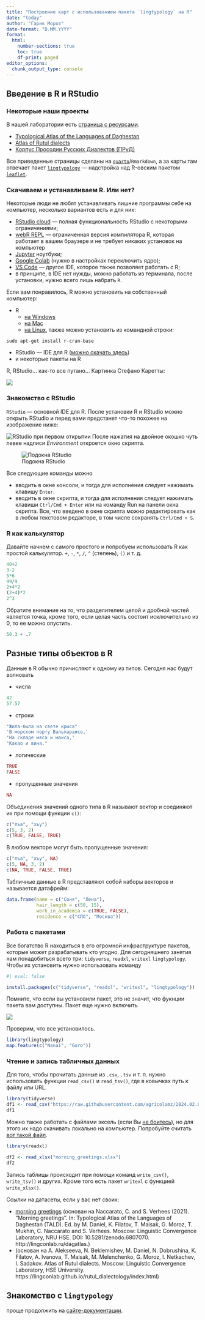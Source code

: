 ```yaml
---
title: "Построение карт с использованием пакета `lingtypology` на R"
date: "today"
author: "Гарик Мороз"
date-format: "D.MM.YYYY"
format:
  html:
    number-sections: true
    toc: true
    df-print: paged
editor_options: 
  chunk_output_type: console
---
```


## Введение в R и RStudio

### Некоторые наши проекты

В нашей лаборатории есть [страница с ресурсами](http://lingconlab.ru/).

- [Typological Atlas of the Languages of Daghestan](http://lingconlab.ru/dagatlas/)
- [Atlas of Rutul dialects](https://lingconlab.github.io/rutul_dialectology/)
- [Корпус Просодии Русских Диалектов (ПРуД)](https://lingconlab.github.io/PRuD/)

Все приведенные страницы сделаны на [`quarto`](https://quarto.org/)/`Rmarkdown`, а за карты там отвечает пакет [`lingtypology`](https://ropensci.github.io/lingtypology/) --- надстройка над R-овским пакетом [`leaflet`](https://rstudio.github.io/leaflet/).

### Скачиваем и устанавливаем R. Или нет?

Некоторые люди не любят устанавливать лишние программы себе на компьютер, несколько вариантов есть и для них:

- [RStudio cloud](https://posit.co/download/rstudio-desktop/) --- полная функциональность RStudio с некоторыми ограничениями;
- [webR REPL](https://webr.r-wasm.org/latest/) --- ограниченная версия компилятора R, которая работает в вашем браузере и не требует никаких установок на компьютер
- [Jupyter](https://jupyter.org/) ноутбуки;
- [Google Colab](https://colab.research.google.com) (нужно в настройках переключить ядро);
- [VS Code](https://code.visualstudio.com/) --- другое IDE, которое также позволяет работать с R;
- в принципе, в IDE нет нужды, можно работать из терминала, после установки, нужно всего лишь набрать `R`.

Если вам понравилось, R можно установить на собственный компьютер:

- R
    - [на Windows](https://cran.r-project.org/bin/windows/base/)
    - [на Mac](https://cran.r-project.org/bin/macosx/)
    - [на Linux](https://cran.rstudio.com/bin/linux/), также можно установить из командной строки:
    
```
sudo apt-get install r-cran-base
```

- RStudio --- IDE для R ([можно скачать здесь](https://www.rstudio.com/products/rstudio/download/))
- и некоторые пакеты на R

R, RStudio... как-то все путано... Картинка Стефано Каретты:

![](images/03_r_vs_rstudio.png)

### Знакомство с RStudio

`RStudio` --- основной IDE для R. После установки R и RStudio можно открыть RStudio и перед вами предстанет что-то похожее на изображение ниже:

![RStudio при первом открытии](images/01_01_rstudio_initial_view.png)
После нажатия на двойное окошко чуть левее надписи *Environment* откроется окно скрипта.

![Подокна RStudio](images/01_02_rstudio_initial_view.png)

Все следующие команды можно 

- вводить в окне консоли, и тогда для исполнения следует нажимать клавишу `Enter`.
- вводить в окне скрипта, и тогда для исполнения следует нажимать клавиши `Ctrl/Cmd + Enter` или на команду Run на панели окна скрипта. Все, что введено в окне скрипта можно редактировать как в любом текстовом редакторе, в том числе сохранять `Ctrl/Cmd + S`.

### R как калькулятор

Давайте начнем с самого простого и попробуем использовать R как простой калькулятор. `+`, `-`, `*`, `/`, `^` (степень), `()` и т. д.

```r
40+2
3-2
5*6
99/9
2+4*2
(2+4)*2
2^3
```

Обратите внимание на то, что разделителем целой и дробной частей является точка, кроме того, если целая часть состоит исключительно из 0, то ее можно опустить. 

```r
50.3 + .7
```

## Разные типы объектов в R

Данные в R обычно причисляют к одному из типов. Сегодня нас будут волновать

- числа
```r
42
57.57
```

- строки

```r
"Жила-была на свете крыса"
'В морском порту Вальпараисо,'
'На складе мяса и маиса,'
"Какао и вина."
```

- логические 

```r
TRUE
FALSE
```

- пропущенные значения
```r
NA
```

Объединения значений одного типа в R называют вектор и соединяют их при помощи функции `c()`:

```r
c("лъа", "хъу")
c(5, 3, 2)
c(TRUE, FALSE, TRUE)
```

В любом векторе могут быть пропущенные значения:

```r
c("лъа", "хъу", NA)
c(5, NA, 3, 2)
c(NA, TRUE, FALSE, TRUE)
```

Табличные данные в R представляют собой наборы векторов и называется датафрейм:

```r
data.frame(name = c("Соня", "Лена"),
           hair_length = c(50, 15),
           work_in_academia = c(TRUE, FALSE),
           residence = c("СПб", "Москва"))
```

### Работа с пакетами

Все богатство R находиться в его огромной инфраструктуре пакетов, которые может разрабатывать кто угодно. Для сегодняшнего занятия нам понадобиться всего три: `tidyverse`, `readxl`, `writexl` `lingtypology`. Чтобы их установить нужно использовать команду 

```r
#| eval: false

install.packages(c("tidyverse", "readxl", "writexl", "lingtypology"))
```

Помните, что если вы установили пакет, это не значит, что фукнции пакета вам доступны. Пакет еще нужно включить

![](images/02_install.png)

Проверим, что все установилось.

```r
library(lingtypology)
map.feature(c("Nanai", "Guro"))
```

### Чтение и запись табличных данных

Для того, чтобы прочитать данные из `.csv`, `.tsv` и т. п. нужно использовать функции `read_csv()` и `read_tsv()`, где в ковычках путь к файлу или URL.

```r
library(tidyverse)
df1 <- read_csv("https://raw.githubusercontent.com/agricolamz/2024.02.03-04_Opling_cartography/main/morning_greetings.csv")
df1
```

Можно также работать с файлами эксель (если Вы [не боитесь](https://www.nature.com/articles/d41586-021-02211-4)), но для этого их надо скачивать локально на компьютер. Попробуйте считать [вот такой файл](https://github.com/agricolamz/2024.02.03-04_Opling_cartography/raw/main/morning_greetings.xlsx).

```r
library(readxl)

df2 <- read_xlsx("morning_greetings.xlsx")
df2
```

Запись таблицы происходит при помощи команд `write_csv()`, `write_tsv()` и других. Кроме того есть пакет `writexl` с функцией `write_xlsx()`.

Ссылки на датасеты, если у вас нет своих:

- [morning greetings](https://raw.githubusercontent.com/agricolamz/2024.02.03-04_Opling_cartography/main/morning_greetings.csv) (основан на Naccarato, C. and S. Verhees (2021). “Morning greetings”. In: Typological Atlas of the Languages of Daghestan (TALD). Ed. by M. Daniel, K. Filatov, T. Maisak, G. Moroz, T. Mukhin, C. Naccarato and S. Verhees. Moscow: Linguistic Convergence Laboratory, NRU HSE. DOI: 10.5281/zenodo.6807070. http://lingconlab.ru/dagatlas.)
- (основан на A. Alekseeva, N. Beklemishev, M. Daniel, N. Dobrushina, K. Filatov, A. Ivanova, T. Maisak, M. Melenchenko, G. Moroz, I. Netkachev, I. Sadakov. Atlas of Rutul dialects. Moscow: Linguistic Convergence Laboratory, HSE University. https://lingconlab.github.io/rutul_dialectology/index.html)

## Знакомство с `lingtypology`

проще продолжить на [сайте-документации](https://ropensci.github.io/lingtypology/).

